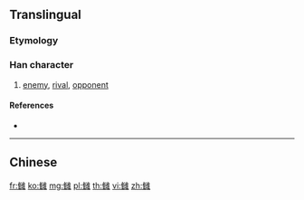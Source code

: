 {{character info/new}}
{{also|仇|讎}}
==Translingual==

===Etymology===
{{Han simp|讎|f=言|t=讠}}

===Han character===
{{Han char|rn=172|rad=隹|as=10|sn=18|four=|canj=OGIVG}}

# [[enemy]], [[rival]], [[opponent]]

====References====
* {{Han ref|kx=1369.041|hdz=64108.020|uh=96E0|ud=38624}}

----

==Chinese==
{{zh-see|讎}}

[[fr:雠]]
[[ko:雠]]
[[mg:雠]]
[[pl:雠]]
[[th:雠]]
[[vi:雠]]
[[zh:雠]]